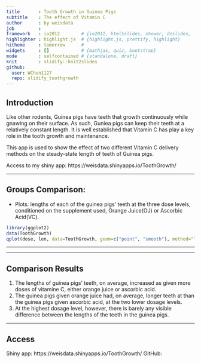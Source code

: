 ```yaml
---
title       : Tooth Growth in Guinea Pigs
subtitle    : The effect of Vitamin C
author      : by weisdata
job         : 
framework   : io2012        # {io2012, html5slides, shower, dzslides, ...}
highlighter : highlight.js  # {highlight.js, prettify, highlight}
hitheme     : tomorrow      # 
widgets     : []            # {mathjax, quiz, bootstrap}
mode        : selfcontained # {standalone, draft}
knit        : slidify::knit2slides
github: 
  user: WChen1127
  repo: slidify_toothgrowth
---
```


## Introduction

Like other rodents, Guinea pigs have teeth that growth continuously while gnawing on their surface. As such, Guniea pigs can keep their teeth at a relatively constant length. It is well established that Vitamin C has play a key role in the tooth growth and maintenance.

This app is used to show the effect of two different Vitamin C delivery methods on the steady-state length of teeth of Guinea pigs.

Access to my shiny app: https://weisdata.shinyapps.io/ToothGrowth/

--- 

## Groups Comparison: 
- Plots: lengths of each of the guinea pigs’ teeth at the three dose levels, conditioned on the supplement used, Orange Juice(OJ) or Ascorbic Acid(VC).

```r
library(ggplot2)
data(ToothGrowth)
qplot(dose, len, data=ToothGrowth, geom=c("point", "smooth"), method="lm", formula = y~x, color= dose, main="Length by Dose", facets = . ~ supp, xlab="Dose Level", ylab="Length")
```
--- 

--- 

## Comparison Results

1. The lengths of guinea pigs' teeth, on average, increased as given more doses of vitamine C, either orange juice or ascorbic acid. 
2. The guinea pigs given orange juice had, on average, longer teeth at than the guinea pigs given ascorbic acid, at the two lower dosage levels.
3. At the highest dosage level, however, there is barely any visible difference between the lengths of the teeth in the guinea pigs.




--- 

## Access
Shiny app: https://weisdata.shinyapps.io/ToothGrowth/
GitHub: 




